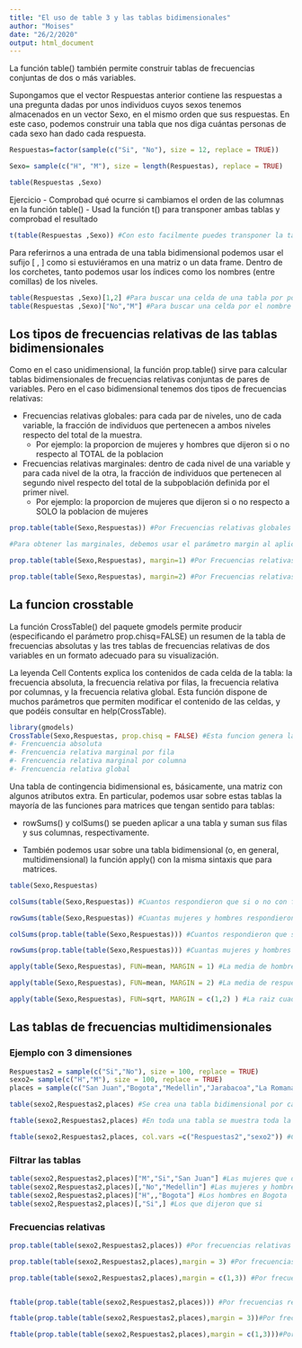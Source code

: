 ```yaml
---
title: "El uso de table 3 y las tablas bidimensionales"
author: "Moises"
date: "26/2/2020"
output: html_document
---
```

La función table() también permite construir tablas de frecuencias conjuntas de dos o más variables.

Supongamos que el vector Respuestas anterior contiene las respuestas a una pregunta dadas por unos individuos cuyos sexos tenemos almacenados en un vector Sexo, en el mismo orden que sus respuestas. En este caso, podemos construir una tabla que nos diga cuántas personas de cada sexo han dado cada respuesta.

```r

Respuestas=factor(sample(c("Si", "No"), size = 12, replace = TRUE)) 

Sexo= sample(c("H", "M"), size = length(Respuestas), replace = TRUE) 

table(Respuestas ,Sexo)
```

Ejercicio
- Comprobad qué ocurre si cambiamos el orden de las columnas en la función table()
- Usad la función t() para transponer ambas tablas y comprobad el resultado
```r

t(table(Respuestas ,Sexo)) #Con esto facilmente puedes transponer la tabla anterior

```

Para referirnos a una entrada de una tabla bidimensional podemos usar el sufijo [ , ] como si estuviéramos en una matriz o un data frame. Dentro de los corchetes, tanto podemos usar los índices como los nombres (entre comillas) de los niveles.

```r
table(Respuestas ,Sexo)[1,2] #Para buscar una celda de una tabla por posicion
table(Respuestas ,Sexo)["No","M"] #Para buscar una celda por el nombre de la fila y luego la columna
```

## Los tipos de frecuencias relativas de las tablas bidimensionales

Como en el caso unidimensional, la función prop.table() sirve para calcular tablas bidimensionales de frecuencias relativas conjuntas de pares de variables. Pero en el caso bidimensional tenemos dos tipos de frecuencias relativas:

- Frecuencias relativas globales: para cada par de niveles, uno de cada variable, la fracción de individuos que pertenecen a ambos niveles respecto del total de la muestra.
    - Por ejemplo: la proporcion de mujeres y hombres que dijeron si o no respecto al TOTAL de la poblacion

- Frecuencias relativas marginales: dentro de cada nivel de una variable y para cada nivel de la otra, la fracción de individuos que pertenecen al segundo nivel respecto del total de la subpoblación definida por el primer nivel.
    - Por ejemplo: la proporcion de mujeres que dijeron si o no respecto a SOLO la poblacion de mujeres

```r

prop.table(table(Sexo,Respuestas)) #Por Frecuencias relativas globales

#Para obtener las marginales, debemos usar el parámetro margin al aplicar la función prop.table() a la table. Con margin=1 obtenemos las frecuencias relativas de las filas y con margin=2, de las columnas.

prop.table(table(Sexo,Respuestas), margin=1) #Por Frecuencias relativas marginales por FILAS

prop.table(table(Sexo,Respuestas), margin=2) #Por Frecuencias relativas marginales por COLUMNAS


```

## La funcion crosstable

La función CrossTable() del paquete gmodels permite producir (especificando el parámetro prop.chisq=FALSE) un resumen de la tabla de frecuencias absolutas y las tres tablas de frecuencias relativas de dos variables en un formato adecuado para su visualización.

La leyenda Cell Contents explica los contenidos de cada celda de la tabla: la frecuencia absoluta, la frecuencia relativa por filas, la frecuencia relativa por columnas, y la frecuencia relativa global. Esta función dispone de muchos parámetros que permiten modificar el contenido de las celdas, y que podéis consultar en help(CrossTable).

```r
library(gmodels)
CrossTable(Sexo,Respuestas, prop.chisq = FALSE) #Esta funcion genera las frecuencias mencionadas anteiormente pero todas juntas, cada fila y columna muestra dicha informacion en el siguiente orden: 
#- Frencuencia absoluta
#- Frencuencia relativa marginal por fila
#- Frencuencia relativa marginal por columna
#- Frencuencia relativa global

```

Una tabla de contingencia bidimensional es, básicamente, una matriz con algunos atributos extra. En particular, podemos usar sobre estas tablas la mayoría de las funciones para matrices que tengan sentido para tablas:

- rowSums() y colSums() se pueden aplicar a una tabla y suman sus filas y sus columnas, respectivamente.

- También podemos usar sobre una tabla bidimensional (o, en general, multidimensional) la función apply() con la misma sintaxis que para matrices.

```r
table(Sexo,Respuestas) 

colSums(table(Sexo,Respuestas)) #Cuantos respondieron que si o no con frecuencias absolutas

rowSums(table(Sexo,Respuestas)) #Cuantas mujeres y hombres respondieron que si o no con frecuencias absolutas

colSums(prop.table(table(Sexo,Respuestas))) #Cuantos respondieron que si o no con frecuencias relativas

rowSums(prop.table(table(Sexo,Respuestas))) #Cuantas mujeres y hombres respondieron que si o no con frecuencias relativas

apply(table(Sexo,Respuestas), FUN=mean, MARGIN = 1) #La media de hombres y mujeres

apply(table(Sexo,Respuestas), FUN=mean, MARGIN = 2) #La media de respuestas si y no

apply(table(Sexo,Respuestas), FUN=sqrt, MARGIN = c(1,2) ) #La raiz cuadrada de cada uno de los elementos en la tabla, se usa c(1,2) porque hace referencia a que hagas la funcion en la primera y segunda variable


```

## Las tablas de frecuencias multidimensionales

### Ejemplo con 3 dimensiones

```r

Respuestas2 = sample(c("Si","No"), size = 100, replace = TRUE)
sexo2= sample(c("H","M"), size = 100, replace = TRUE)
places = sample(c("San Juan","Bogota","Medellin","Jarabacoa","La Romana"), size = 100, replace = TRUE)

table(sexo2,Respuestas2,places) #Se crea una tabla bidimensional por cada place

ftable(sexo2,Respuestas2,places) #En toda una tabla se muestra toda la info

ftable(sexo2,Respuestas2,places, col.vars =c("Respuestas2","sexo2")) #Con el parametro col.vars puedes cambiar el orden y cantidad de las columnas

```

### Filtrar las tablas
```r

table(sexo2,Respuestas2,places)["M","Si","San Juan"] #Las mujeres que dijeron que si en San Juan
table(sexo2,Respuestas2,places)[,"No","Medellin"] #Las mujeres y hombres que dijeron que no en medellin
table(sexo2,Respuestas2,places)["H",,"Bogota"] #Los hombres en Bogota
table(sexo2,Respuestas2,places)[,"Si",] #Los que dijeron que si

```

### Frecuencias relativas
```r

prop.table(table(sexo2,Respuestas2,places)) #Por frecuencias relativas globales, osea el 100% sera el total de individuos encuestados

prop.table(table(sexo2,Respuestas2,places),margin = 3) #Por frecuencias marginales por pais, margin es igual 3 para hacer referencia a que es por lugar, osea el 100% sera por lugar

prop.table(table(sexo2,Respuestas2,places),margin = c(1,3)) #Por frecuencias marginales por pais, margin es igual c(1,3) para hacer referencia a que es por sexo y por lugar, osea el 100% sera por sexo de cada pais


ftable(prop.table(table(sexo2,Respuestas2,places))) #Por frecuencias relativas globales, osea el 100% sera el total de individuos encuestados

ftable(prop.table(table(sexo2,Respuestas2,places),margin = 3))#Por frecuencias marginales por pais, margin es igual 3 para hacer referencia a que es por lugar, osea el 100% sera por lugar

ftable(prop.table(table(sexo2,Respuestas2,places),margin = c(1,3)))#Por frecuencias marginales por pais, margin es igual c(1,3) para hacer referencia a que es por sexo y por lugar, osea el 100% sera por sexo de cada pais

```

